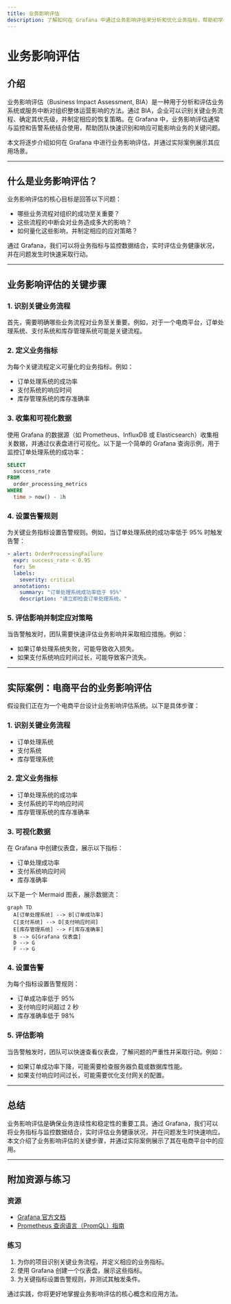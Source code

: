 ```yaml
---
title: 业务影响评估
description: 了解如何在 Grafana 中通过业务影响评估来分析和优化业务指标，帮助初学者掌握关键概念和实践方法。
---
```


# 业务影响评估

## 介绍

业务影响评估（Business Impact Assessment, BIA）是一种用于分析和评估业务系统或服务中断对组织整体运营影响的方法。通过 BIA，企业可以识别关键业务流程、确定其优先级，并制定相应的恢复策略。在 Grafana 中，业务影响评估通常与监控和告警系统结合使用，帮助团队快速识别和响应可能影响业务的关键问题。

本文将逐步介绍如何在 Grafana 中进行业务影响评估，并通过实际案例展示其应用场景。

---

## 什么是业务影响评估？

业务影响评估的核心目标是回答以下问题：
- 哪些业务流程对组织的成功至关重要？
- 这些流程的中断会对业务造成多大的影响？
- 如何量化这些影响，并制定相应的应对策略？

通过 Grafana，我们可以将业务指标与监控数据结合，实时评估业务健康状况，并在问题发生时快速采取行动。

---

## 业务影响评估的关键步骤

### 1. 识别关键业务流程
首先，需要明确哪些业务流程对业务至关重要。例如，对于一个电商平台，订单处理系统、支付系统和库存管理系统可能是关键流程。

### 2. 定义业务指标
为每个关键流程定义可量化的业务指标。例如：
- 订单处理系统的成功率
- 支付系统的响应时间
- 库存管理系统的库存准确率

### 3. 收集和可视化数据
使用 Grafana 的数据源（如 Prometheus、InfluxDB 或 Elasticsearch）收集相关数据，并通过仪表盘进行可视化。以下是一个简单的 Grafana 查询示例，用于监控订单处理系统的成功率：

```sql
SELECT
  success_rate
FROM
  order_processing_metrics
WHERE
  time > now() - 1h
```

### 4. 设置告警规则
为关键业务指标设置告警规则。例如，当订单处理系统的成功率低于 95% 时触发告警：

```yaml
- alert: OrderProcessingFailure
  expr: success_rate < 0.95
  for: 5m
  labels:
    severity: critical
  annotations:
    summary: "订单处理系统成功率低于 95%"
    description: "请立即检查订单处理系统。"
```

### 5. 评估影响并制定应对策略
当告警触发时，团队需要快速评估业务影响并采取相应措施。例如：
- 如果订单处理系统失败，可能导致收入损失。
- 如果支付系统响应时间过长，可能导致客户流失。

---

## 实际案例：电商平台的业务影响评估

假设我们正在为一个电商平台设计业务影响评估系统。以下是具体步骤：

### 1. 识别关键业务流程
- 订单处理系统
- 支付系统
- 库存管理系统

### 2. 定义业务指标
- 订单处理系统的成功率
- 支付系统的平均响应时间
- 库存管理系统的库存准确率

### 3. 可视化数据
在 Grafana 中创建仪表盘，展示以下指标：
- 订单处理成功率
- 支付系统响应时间
- 库存准确率

以下是一个 Mermaid 图表，展示数据流：

```mermaid
graph TD
  A[订单处理系统] --> B[订单成功率]
  C[支付系统] --> D[支付响应时间]
  E[库存管理系统] --> F[库存准确率]
  B --> G[Grafana 仪表盘]
  D --> G
  F --> G
```

### 4. 设置告警
为每个指标设置告警规则：
- 订单成功率低于 95%
- 支付响应时间超过 2 秒
- 库存准确率低于 98%

### 5. 评估影响
当告警触发时，团队可以快速查看仪表盘，了解问题的严重性并采取行动。例如：
- 如果订单成功率下降，可能需要检查服务器负载或数据库性能。
- 如果支付响应时间过长，可能需要优化支付网关的配置。

---

## 总结

业务影响评估是确保业务连续性和稳定性的重要工具。通过 Grafana，我们可以将业务指标与监控数据结合，实时评估业务健康状况，并在问题发生时快速响应。本文介绍了业务影响评估的关键步骤，并通过实际案例展示了其在电商平台中的应用。

---

## 附加资源与练习

### 资源
- [Grafana 官方文档](https://grafana.com/docs/)
- [Prometheus 查询语言（PromQL）指南](https://prometheus.io/docs/prometheus/latest/querying/basics/)

### 练习
1. 为你的项目识别关键业务流程，并定义相应的业务指标。
2. 使用 Grafana 创建一个仪表盘，展示这些指标。
3. 为关键指标设置告警规则，并测试其触发条件。

通过实践，你将更好地掌握业务影响评估的核心概念和应用方法。